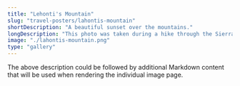 ```yaml
---
title: "Lehonti's Mountain"
slug: "travel-posters/lahontis-mountain"
shortDescription: "A beautiful sunset over the mountains."
longDescription: "This photo was taken during a hike through the Sierra Nevada mountains, capturing the warm colors of the setting sun."
image: "./lahontis-mountain.png"
type: "gallery"
---
```


The above description could be followed by additional Markdown content that will be used when rendering the individual image page.

